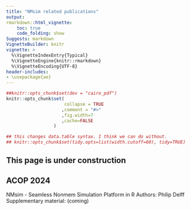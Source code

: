 ```yaml
---
title: "NMsim related publications"
output:
rmarkdown::html_vignette:
    toc: true
    code_folding: show
Suggests: markdown
VignetteBuilder: knitr
vignette: >
  %\VignetteIndexEntry{Typical}
  %\VignetteEngine{knitr::rmarkdown}
  %\VignetteEncoding{UTF-8}
header-includes:
- \usepackage{ae}
---
```


```r
##knitr::opts_chunk$set(dev = "cairo_pdf")
knitr::opts_chunk$set(
                      collapse = TRUE
                     ,comment = "#>"
                     ,fig.width=7
                     ,cache=FALSE
                  )

## this changes data.table syntax. I think we can do without.
## knitr::opts_chunk$set(tidy.opts=list(width.cutoff=60), tidy=TRUE)
```

## This page is under construction

## ACOP 2024

NMsim - Seamless Nonmem Simulation Platform in R
Authors: Philip Delff
Supplementary material: (coming)
